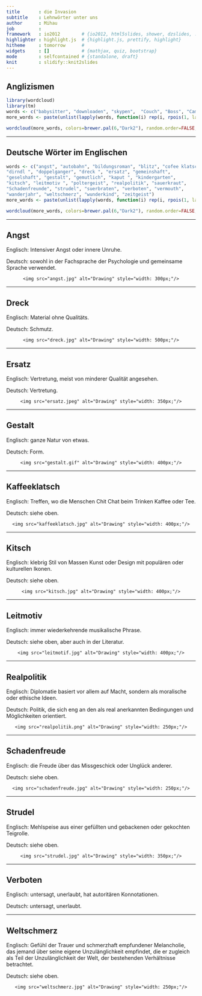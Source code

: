 ```yaml
---
title       : die Invasion
subtitle    : Lehnwörter unter uns
author      : Mihau
job         : 
framework   : io2012        # {io2012, html5slides, shower, dzslides, ...}
highlighter : highlight.js  # {highlight.js, prettify, highlight}
hitheme     : tomorrow      # 
widgets     : []            # {mathjax, quiz, bootstrap}
mode        : selfcontained # {standalone, draft}
knit        : slidify::knit2slides
---
```


## Anglizismen

```r
library(wordcloud)
library(tm)
words <- c("babysitter", "downloaden", "skypen",  "Couch", "Boss", "Campus", "cool", "Charts", "fair", "Heels", "leasen", "Manager", "mobben", "rappen", "sweet", "timen", "scannen", "relaxen", "parsen", " foulen", "Freak", "happy", "einloggen", "Dummy")
more_words <- paste(unlist(lapply(words, function(i) rep(i, rpois(1, lambda = 6)))), collapse = " ")

wordcloud(more_words, colors=brewer.pal(6,"Dark2"), random.order=FALSE, min.freq = 1, scale=c(5, 1))
```



---

## Deutsche Wörter im Englischen

```r

words <- c("angst", "autobahn", "bildungsroman", "blitz", "cofee klatsch", 
"dirndl ", "doppelganger", "dreck ", "ersatz", "gemeinshaft", 
"geselshaft", "gestalt", "gemutlich", "kaput ", "kindergarten", 
"kitsch", "leitmotiv ", "poltergeist", "realpolitik", "sauerkraut", 
"Schadenfreunde", "strudel", "suerbraten", "verboten", "vermouth", 
"wanderjahr", "weltschmerz", "wunderkind", "zeitgeist")
more_words <- paste(unlist(lapply(words, function(i) rep(i, rpois(1, lambda = 6)))), collapse = " ")

wordcloud(more_words, colors=brewer.pal(6,"Dark2"), random.order=FALSE, min.freq = 2, scale=c(4, 1))
```


--- 

## Angst

Englisch: Intensiver Angst oder innere Unruhe.  
  
Deutsch: sowohl in der Fachsprache der Psychologie und gemeinsame Sprache verwendet.  

<div style='text-align: center;'>
    <img src="angst.jpg" alt="Drawing" style="width: 300px;"/>
</div>



---

## Dreck

Englisch: Material ohne Qualitäts.  
  
Deutsch: Schmutz.  


<div style='text-align: center;'>
    <img src="dreck.jpg" alt="Drawing" style="width: 500px;"/>
</div>


---

## Ersatz

Englisch: Vertretung, meist von minderer Qualität angesehen.  
  
Deutsch: Vertretung.  

<div style='text-align: center;'>
    <img src="ersatz.jpeg" alt="Drawing" style="width: 350px;"/>
</div>


---

## Gestalt

Englisch: ganze Natur von etwas.  
  
Deutsch: Form.  

<div style='text-align: center;'>
    <img src="gestalt.gif" alt="Drawing" style="width: 400px;"/>
</div>

---

## Kaffeeklatsch

Englisch: Treffen, wo die Menschen Chit Chat beim Trinken Kaffee oder Tee.  
  
Deutsch: siehe oben.  

<div style='text-align: center;'>
    <img src="kaffeeklatsch.jpg" alt="Drawing" style="width: 400px;"/>
</div>

---

## Kitsch

Englisch: klebrig Stil von Massen Kunst oder Design mit populären oder kulturellen Ikonen.  
  
Deutsch: siehe oben.  

<div style='text-align: center;'>
    <img src="kitsch.jpg" alt="Drawing" style="width: 400px;"/>
</div>

---

## Leitmotiv

Englisch: immer wiederkehrende musikalische Phrase.  
  
Deutsch: siehe oben, aber auch in der Literatur.  

<div style='text-align: center;'>
    <img src="leitmotif.jpg" alt="Drawing" style="width: 400px;"/>
</div>

---

## Realpolitik

Englisch: Diplomatie basiert vor allem auf Macht, sondern als moralische oder ethische Ideen.  
  
Deutsch: Politik, die sich eng an den als real anerkannten Bedingungen und Möglichkeiten orientiert.

<div style='text-align: center;'>
    <img src="realpolitik.png" alt="Drawing" style="width: 250px;"/>
</div>

---

## Schadenfreude

Englisch: die Freude über das Missgeschick oder Unglück anderer.  

Deutsch: siehe oben.  

<div style='text-align: center;'>
    <img src="schadenfreude.jpg" alt="Drawing" style="width: 250px;"/>
</div>

---

## Strudel

Englisch: Mehlspeise aus einer gefüllten und gebackenen oder gekochten Teigrolle.  

Deutsch: siehe oben.  

<div style='text-align: center;'>
    <img src="strudel.jpg" alt="Drawing" style="width: 350px;"/>
</div>


---

## Verboten

Englisch: untersagt, unerlaubt, hat autoritären Konnotationen.  

Deutsch: untersagt, unerlaubt.  


---

## Weltschmerz

Englisch: Gefühl der Trauer und schmerzhaft empfundener Melancholie, das jemand über seine eigene Unzulänglichkeit empfindet, die er zugleich als Teil der Unzulänglichkeit der Welt, der bestehenden Verhältnisse betrachtet.  

Deutsch: siehe oben.  

<div style='text-align: center;'>
    <img src="weltschmerz.jpg" alt="Drawing" style="width: 250px;"/>
</div>